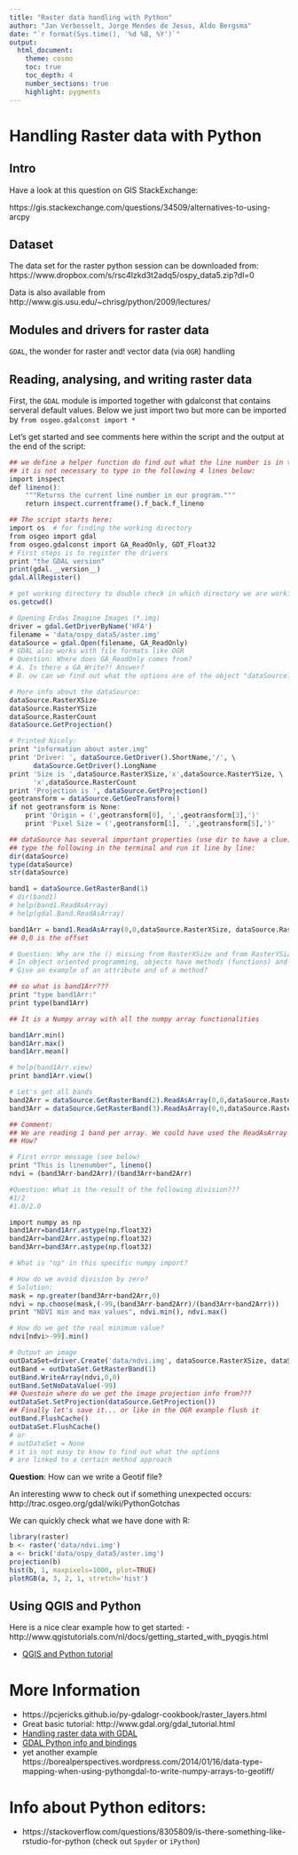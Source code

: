 ```yaml
---
title: "Raster data handling with Python"
author: "Jan Verbesselt, Jorge Mendes de Jesus, Aldo Bergsma"
date: "`r format(Sys.time(), '%d %B, %Y')`"
output:
  html_document:
    theme: cosmo
    toc: true
    toc_depth: 4
    number_sections: true
    highlight: pygments
---
```


# Handling Raster data with Python

## Intro

Have a look at this question on GIS StackExchange:

https://gis.stackexchange.com/questions/34509/alternatives-to-using-arcpy

## Dataset

The data set for the raster python session can be downloaded from:
https://www.dropbox.com/s/rsc4lzkd3t2adq5/ospy_data5.zip?dl=0

Data is also available from http://www.gis.usu.edu/~chrisg/python/2009/lectures/

## Modules and drivers for raster data

`GDAL`, the wonder for raster and! vector data (via `OGR`) handling

## Reading, analysing, and writing raster data

First, the `GDAL` module is imported together with gdalconst that contains serveral default values.
Below we just import two but more can be imported by `from osgeo.gdalconst import *`

Let's get started and see comments here within the script and the output at the end of the script:

```r
## we define a helper function do find out what the line number is in the code
## it is not necessary to type in the following 4 lines below:
import inspect
def lineno():
    """Returns the current line number in our program."""
    return inspect.currentframe().f_back.f_lineno

## The script starts here:
import os  # for finding the working directory
from osgeo import gdal
from osgeo.gdalconst import GA_ReadOnly, GDT_Float32
# First steps is to register the drivers
print "the GDAL version"
print(gdal.__version__)
gdal.AllRegister()

# get working directory to double check in which directory we are working
os.getcwd()

# Opening Erdas Imagine Images (*.img)
driver = gdal.GetDriverByName('HFA')
filename = 'data/ospy_data5/aster.img'
dataSource = gdal.Open(filename, GA_ReadOnly)
# GDAL also works with file formats like OGR
# Question: Where does GA_ReadOnly comes from?
# A. Is there a GA_Write?! Answer?
# B. ow can we find out what the options are of the object "dataSource?""

# More info about the dataSource:
dataSource.RasterXSize
dataSource.RasterYSize
dataSource.RasterCount
dataSource.GetProjection()

# Printed Nicely:
print "information about aster.img"
print 'Driver: ', dataSource.GetDriver().ShortName,'/', \
      dataSource.GetDriver().LongName
print 'Size is ',dataSource.RasterXSize,'x',dataSource.RasterYSize, \
      'x',dataSource.RasterCount
print 'Projection is ', dataSource.GetProjection()
geotransform = dataSource.GetGeoTransform()
if not geotransform is None:
    print 'Origin = (',geotransform[0], ',',geotransform[3],')'
    print 'Pixel Size = (',geotransform[1], ',',geotransform[5],')'

## dataSource has several important properties (use dir to have a clue)
## type the following in the terminal and run it line by line:
dir(dataSource)
type(dataSource)
str(dataSource)

band1 = dataSource.GetRasterBand(1)
# dir(band1)
# help(band1.ReadAsArray)
# help(gdal.Band.ReadAsArray)

band1Arr = band1.ReadAsArray(0,0,dataSource.RasterXSize, dataSource.RasterYSize)
## 0,0 is the offset

# Question: Why are the () missing from RasterXSize and from RasterYSize?
# In object oriented programming, objects have methods (functions) and attributes
# Give an example of an attribute and of a method?

## so what is band1Arr???
print "type band1Arr:"
print type(band1Arr)

## It is a Numpy array with all the numpy array functionalities

band1Arr.min()
band1Arr.max()
band1Arr.mean()

# help(band1Arr.view)
print band1Arr.view()

# Let's get all bands
band2Arr = dataSource.GetRasterBand(2).ReadAsArray(0,0,dataSource.RasterXSize, dataSource.RasterYSize)
band3Arr = dataSource.GetRasterBand(3).ReadAsArray(0,0,dataSource.RasterXSize, dataSource.RasterYSize)

## Comment:
## We are reading 1 band per array. We could have used the ReadAsArray at the dataSource level, generating a multidimensional array
## How?

# First error message (see below)
print "This is linenumber", lineno()
ndvi = (band3Arr-band2Arr)/(band3Arr+band2Arr)

#Question: What is the result of the following division???
#1/2
#1.0/2.0

import numpy as np
band1Arr=band1Arr.astype(np.float32)
band2Arr=band2Arr.astype(np.float32)
band3Arr=band3Arr.astype(np.float32)

# What is "np" in this specific numpy import?

# How do we avoid division by zero?
# Solution:
mask = np.greater(band3Arr+band2Arr,0)
ndvi = np.choose(mask,(-99,(band3Arr-band2Arr)/(band3Arr+band2Arr)))
print "NDVI min and max values", ndvi.min(), ndvi.max()

# How do we get the real minimum value?
ndvi[ndvi>-99].min()

# Output an image
outDataSet=driver.Create('data/ndvi.img', dataSource.RasterXSize, dataSource.RasterYSize, 1, GDT_Float32)
outBand = outDataSet.GetRasterBand(1)
outBand.WriteArray(ndvi,0,0)
outBand.SetNoDataValue(-99)
## Questoin where do we get the image projection info from???
outDataSet.SetProjection(dataSource.GetProjection())
## Finally let's save it... or like in the OGR example flush it
outBand.FlushCache()
outDataSet.FlushCache()
# or
# outDataSet = None
# it is not easy to know to find out what the options 
# are linked to a certain method approach
```

**Question**: How can we write a Geotif file?

An interesting www to check out if something unexpected occurs:
http://trac.osgeo.org/gdal/wiki/PythonGotchas


We can quickly check what we have done with R:
```r
library(raster)
b <- raster('data/ndvi.img')
a <- brick('data/ospy_data5/aster.img')
projection(b)
hist(b, 1, maxpixels=1000, plot=TRUE)
plotRGB(a, 3, 2, 1, stretch='hist')
```

## Using QGIS and Python

Here is a nice clear example how to get started:
- http://www.qgistutorials.com/nl/docs/getting_started_with_pyqgis.html

- [QGIS and Python tutorial](http://www.qgisworkshop.org/html/workshop/python_in_qgis_tutorial2.html)

# More Information
- https://pcjericks.github.io/py-gdalogr-cookbook/raster_layers.html
- Great basic tutorial: http://www.gdal.org/gdal_tutorial.html
- [Handling raster data with GDAL](http://www.gis.usu.edu/~chrisg/python/2009/)
- [GDAL Python info and bindings](http://gdal.org/python/osgeo.gdal_array-module.html#BandReadAsArray)
- yet another example https://borealperspectives.wordpress.com/2014/01/16/data-type-mapping-when-using-pythongdal-to-write-numpy-arrays-to-geotiff/

# Info about Python editors:
- https://stackoverflow.com/questions/8305809/is-there-something-like-rstudio-for-python (check out `Spyder` or `iPython`)
